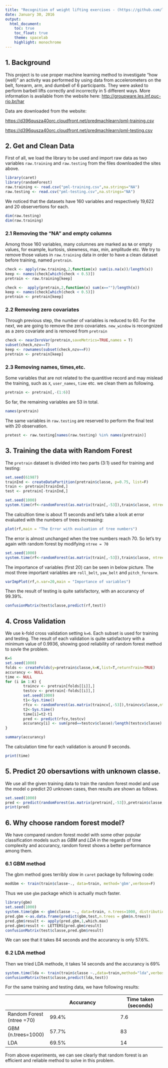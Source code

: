 ```yaml
---
title: "Recognition of weight lifting exercises - (https://github.com/lanlan12345/MachineLearnig)"
date: January 30, 2016
output: 
  html_document:
    toc: true
    toc_float: true
    theme: spacelab
    highlight: monochrome
---
```



## 1. Background
This project is to use proper machine learning method to investigate "how (well)" an activity was performed by using data from accelerometers on the belt, forearm, arm, and dumbell of 6 participants. They were asked to perform barbell lifts correctly and incorrectly in 5 different ways.
More information is available from the website here: <http://groupware.les.inf.puc-rio.br/har> 
 
 Data are downloaded from the website:
 
<https://d396qusza40orc.cloudfront.net/predmachlearn/pml-training.csv>

<https://d396qusza40orc.cloudfront.net/predmachlearn/pml-testing.csv>

## 2. Get and Clean Data

First of all, we load the library to be used and  import raw data as two variables `raw.training` and `raw.testing` from the files downloaded  the sites above.

```r
library(caret)
library(randomForest)
raw.training <- read.csv("pml-training.csv",na.strings="NA")
raw.testing <- read.csv("pml-testing.csv",na.strings="NA")
```

We noticed that the datasets have 160 variables and respectively 19,622 and 20 observertions for each. 
```r
dim(raw.testing)
dim(raw.training)
```
### 2.1 Removing the "NA" and empty columns
Among those 160 variables, many columnes are marked as `NA` or empty values, for example, kurtosis, skewness, max, min, amplitude etc. We try to remove those values in `raw.training` data in order to have a clean dataset before training, named `pretrain`. 

```r
check <- apply(raw.training,2,function(x) sum(is.na(x))/length(x))
keep <- names(check[which(check < 0.5)])
pretrain <- raw.training[keep]
```

```r
check <-  apply(pretrain,2,function(x) sum(x=="")/length(x))
keep <- names(check[which(check < 0.5)])
pretrain <- pretrain[keep]
```

### 2.2 Removing zero covariates
Through previous step, the number of variables is reduced to 60. For the next, we are going to remove the zero covariates. `new_window` is recongnized as a zero covariate and is removed from `pretrain` 
```r
check <- nearZeroVar(pretrain,saveMetrics=TRUE,names = T)
subset(check,nzv==T)
keep <- rownames(subset(check,nzv==F))
pretrain <- pretrain[keep]
```
### 2.3 Removing names, times,etc.
Some variables that are not related to the quantitive record and may mislead the training, such as `X`, `user_names`, `time` etc. we clean them as following.
```r
pretrain <- pretrain[,-(1:6)]
```
So far, the remaining variables are 53 in total.
```r
names(pretrain)
```
The same variables in `raw.testing` are reserved to perform the final test with 20 observation.
```r
pretest <- raw.testing[names(raw.testing) %in% names(pretrain)]
```


## 3. Training the data with Random Forest
The `pretrain` dataset is divided into two parts (3:1) used for training and testing:
```r
set.seed(61987)
trainInd <- createDataPartition(pretrain$classe, p=0.75, list=F)
train <- pretrain[trainInd,]
test <- pretrain[-trainInd,]
```

```r
set.seed(1000)
system.time(rf<-randomForest(as.matrix(train[,-53]),train$classe, ntree = 100))
```

The calcultion time is about 11 seconds and let's take a look at error evaluated with the numbers of trees increasing:
```r
plot(rf,main = "The Error with evaluation of tree numbers")
```

The error is almost unchanged when the tree numbers reach 70. So let's try again with random forest by modifying `ntree = 70`

```r
set.seed(1000)
system.time(rf<-randomForest(as.matrix(train[,-53]),train$classe, ntree = 70))
```
The importance of variables (first 20) can be seen in below picture. The most three important variables are `roll_belt`, `yaw_belt` and `pitch_forearm`.

```r
varImpPlot(rf,n.var=20,main = "Importance of variables")
```

Then the result of testing is quite satisfactory, with an accurancy of 99.39%.
```r
confusionMatrix(test$classe,predict(rf,test))
```

## 4. Cross Validation
We use k-fold cross validation setting `k=6`. Each subset is used for training and testing. The result of each validation is quite satisfactory with a minimum value of 0.9936,  showing good reliability of random forest method to sovle the problem.

```r
K=6
set.seed(1000)
folds <- createFolds(y=pretrain$classe,k=K,list=T,returnTrain=TRUE)
accurancy <- NULL
time <- NULL
for (i in 1:K) {
        traincv <- pretrain[folds[[i]],]
        testcv <- pretrain[-folds[[i]],]
        set.seed(1000)
        t1<-Sys.time()
        rfcv <- randomForest(as.matrix(traincv[,-53]),traincv$classe,ntree=70)
        t2<-Sys.time()
        time[i]=t2-t1
        pred <- predict(rfcv,testcv)
        accurancy[i] <- sum(pred==testcv$classe)/length(testcv$classe)
}
```

```r
summary(accurancy)
```

The calculation time for each validation is around 9 seconds.
```r
print(time)
```


## 5. Predict 20 obersavtions with unknown classe.
We use all the given training data to train the random forest model and use the model o predict 20 unknown cases, then results are shown as follows.
```r
set.seed(1000)
pred <- predict(randomForest(as.matrix(pretrain[,-53]),pretrain$classe,ntree = 70),pretest)
print(pred)
```

## 6. Why choose random forest model?
We have compared random forest model with some other popular classification models such as *GBM* and *LDA* in the regards of time complexity and accurancy, random forest shows a better performance among them.

### 6.1 GBM method
The gbm method goes terribly slow in `caret` package by following code:
```r
modGbm <- train(train$classe~., data=train, method='gbm',verbose=F)
```

Thus we use `gbm` package which is actually much faster.
```r
library(gbm)
set.seed(1000)
system.time(gbm <- gbm(classe ~., data=train, n.trees=1000, distribution="multinomial"))
pred.gbm <-as.data.frame(predict(gbm,test,n.trees = gbm$n.trees))
pred.gbm$result <- apply(pred.gbm,1,which.max)
pred.gbm$result <- LETTERS[pred.gbm$result]
confusionMatrix(test$classe,pred.gbm$result)
```
We can see that it takes 84 seconds and the accurancy is only 57.6%.

### 6.2 LDA method
Then we tried LDA methode, it takes 14 seconds and the accurancy is 69%
```r
system.time(lda <- train(train$classe ~.,data=train,method="lda",verbose=F))
confusionMatrix(test$classe,predict(lda,test))
```
For the same training and testing data, we have following results:

|                  | Accurancy        | Time taken (seconds)                |
 ----------------- | ---------------------------- | ------------------
| Random Forest (ntree =70) | 99.4%            | 7.6 |
| GBM   (n.trees=1000)        | 57.7%          | 83 |
| LDA           | 69.5% |14 |

From above experiments, we can see clearly that random forest is an efficient and reliable method to solve in this problem.

